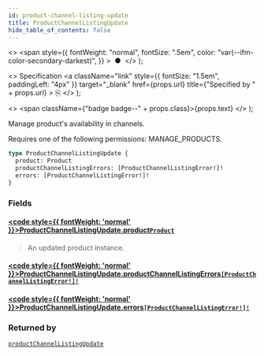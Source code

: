 ```yaml
---
id: product-channel-listing-update
title: ProductChannelListingUpdate
hide_table_of_contents: false
---
```


  <>
    <span
      style={{
        fontWeight: "normal",
        fontSize: ".5em",
        color: "var(--ifm-color-secondary-darkest)",
      }}
    >
      &nbsp;●&nbsp;
    </span>
  </>
);

  <>
    Specification
    <a
      className="link"
      style={{ fontSize: "1.5em", paddingLeft: "4px" }}
      target="\_blank"
      href={props.url}
      title={"Specified by " + props.url}
    >
      ⎘
    </a>
  </>
);

  <>
    <span className={"badge badge--" + props.class}>{props.text}</span>
  </>
);

Manage product's availability in channels.

Requires one of the following permissions: MANAGE_PRODUCTS.

```graphql
type ProductChannelListingUpdate {
  product: Product
  productChannelListingErrors: [ProductChannelListingError!]!
  errors: [ProductChannelListingError!]!
}
```

### Fields

#### [<code style={{ fontWeight: 'normal' }}>ProductChannelListingUpdate.<b>product</b></code>](#)<Bullet />[`Product`](../../../storefront/products/objects/product) <Badge class="secondary" text="object"/>

> An updated product instance.

#### [<code style={{ fontWeight: 'normal' }}>ProductChannelListingUpdate.<b>productChannelListingErrors</b></code>](#)<Bullet />[`[ProductChannelListingError!]!`](../../../storefront/products/objects/product-channel-listing-error) <Badge class="secondary" text="non-null"/> <Badge class="secondary" text="object"/>

>

#### [<code style={{ fontWeight: 'normal' }}>ProductChannelListingUpdate.<b>errors</b></code>](#)<Bullet />[`[ProductChannelListingError!]!`](../../../storefront/products/objects/product-channel-listing-error) <Badge class="secondary" text="non-null"/> <Badge class="secondary" text="object"/>

>

### Returned by

[`productChannelListingUpdate`](../../../storefront/products/mutations/product-channel-listing-update) <Badge class="secondary" text="mutation"/>

